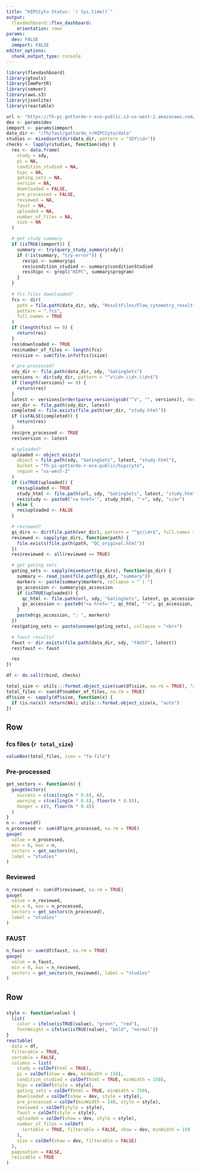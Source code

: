 ```yaml
---
title: "HIPCCyto Status: `r Sys.time()`"
output: 
  flexdashboard::flex_dashboard:
    orientation: rows
params:
  dev: FALSE
  immport: FALSE
editor_options: 
  chunk_output_type: console
---
```


```r
library(flexdashboard)
library(gtools)
library(ImmPortR)
library(semver)
library(aws.s3)
library(jsonlite)
library(reactable)
```

```r
url <- "https://fh-pi-gottardo-r-eco-public.s3-us-west-2.amazonaws.com/hipccyto"
dev <- params$dev
immport <- params$immport
data_dir <- "/fh/fast/gottardo_r/HIPCCyto/data"
studies <- mixedsort(dir(data_dir, pattern = "SDY\\d+"))
checks <- lapply(studies, function(sdy) {
  res <- data.frame(
    study = sdy,
    pi = NA,
    condition_studied = NA,
    hipc = NA,
    gating_sets = NA,
    version = NA,
    downloaded = FALSE,
    pre_processed = FALSE,
    reviewed = NA,
    faust = NA,
    uploaded = NA,
    number_of_files = NA,
    size = NA
  )

  # get study summary
  if (isTRUE(immport)) {
    summary <- try(query_study_summary(sdy))
    if (!is(summary, "try-error")) {
      res$pi <- summary$pi
      res$condition_studied <- summary$conditionStudied
      res$hipc <- grepl("HIPC", summary$program)
    }
  }
  
  # fcs files downloaded?
  fcs <- dir(
    path = file.path(data_dir, sdy, "ResultFiles/Flow_cytometry_result"),
    pattern = ".fcs",
    full.names = TRUE
  )
  if (length(fcs) == 0) {
    return(res)
  }
  res$downloaded <- TRUE
  res$number_of_files <- length(fcs)
  res$size <- sum(file.info(fcs)$size)

  # pre-processed?
  sdy_dir <- file.path(data_dir, sdy, "GatingSets")
  versions <- dir(sdy_dir, pattern = "^v\\d+.\\d+.\\d+$")
  if (length(versions) == 0) {
    return(res)
  }
  latest <- versions[order(parse_version(gsub("^v", "", versions)), decreasing = TRUE)][1]
  ver_dir <- file.path(sdy_dir, latest)
  completed <- file.exists(file.path(ver_dir, "study.html"))
  if (isFALSE(completed)) {
    return(res)
  }
  res$pre_processed <- TRUE
  res$version <- latest

  # uploaded?
  uploaded <- object_exists(
    object = file.path(sdy, "GatingSets", latest, "study.html"),
    bucket = "fh-pi-gottardo-r-eco-public/hipccyto",
    region = "us-west-2"
  )
  if (isTRUE(uploaded)) {
    res$uploaded <- TRUE
    study_html <- file.path(url, sdy, "GatingSets", latest, "study.html")
    res$study <- paste0("<a href='", study_html, "'>", sdy, "</a>")
  } else {
    res$uploaded <- FALSE
  }

  # reviewed?
  gs_dirs <- dir(file.path(ver_dir), pattern = "^gs\\d+$", full.names = TRUE)
  reviewed <- sapply(gs_dirs, function(path) {
    file.exists(file.path(path, "QC_original.html"))
  })
  res$reviewed <- all(reviewed == TRUE)

  # get gating sets
  gating_sets <- sapply(mixedsort(gs_dirs), function(gs_dir) {
    summary <- read_json(file.path(gs_dir, "summary"))
    markers <- paste(summary$markers, collapse = " | ")
    gs_accession <- summary$gs_accession
    if (isTRUE(uploaded)) {
      qc_html <- file.path(url, sdy, "GatingSets", latest, gs_accession, "QC.html")
      gs_accession <- paste0("<a href='", qc_html, "'>", gs_accession, "</a>")
    }
    paste0(gs_accession, ": ", markers)
  })
  res$gating_sets <- paste(unname(gating_sets), collapse = "<br>")

  # faust results?
  faust <- dir.exists(file.path(data_dir, sdy, "FAUST", latest))
  res$faust <- faust

  res
})

df <- do.call(rbind, checks)

total_size <- utils:::format.object_size(sum(df$size, na.rm = TRUE), "auto")
total_files <- sum(df$number_of_files, na.rm = TRUE)
df$size <- sapply(df$size, function(x) {
  if (is.na(x)) return(NA); utils:::format.object_size(x, "auto")
})
```

Row 
-----------------------------------------------------------------------

### fcs files (`r total_size`)

```r
valueBox(total_files, icon = "fa-file")
```

### Pre-processed

```r
get_sectors <- function(n) {
  gaugeSectors(
    success = c(ceiling(n * 0.8), n),
    warning = c(ceiling(n * 0.4), floor(n * 0.8)),
    danger = c(0, floor(n * 0.4))
  )
}
n <- nrow(df)
n_processed <- sum(df$pre_processed, na.rm = TRUE)
gauge(
  value = n_processed,
  min = 0, max = n,
  sectors = get_sectors(n),
  label = "studies"
)
```

### Reviewed

```r
n_reviewed <- sum(df$reviewed, na.rm = TRUE)
gauge(
  value = n_reviewed,
  min = 0, max = n_processed,
  sectors = get_sectors(n_processed),
  label = "studies"
)
```

### FAUST

```r
n_faust <- sum(df$faust, na.rm = TRUE)
gauge(
  value = n_faust,
  min = 0, max = n_reviewed,
  sectors = get_sectors(n_reviewed), label = "studies"
)
```


Row 
-----------------------------------------------------------------------

###

```r
style <- function(value) {
  list(
    color = ifelse(isTRUE(value), "green", "red"),
    fontWeight = ifelse(isTRUE(value), "bold", "normal"))
}
reactable(
  data = df,
  filterable = TRUE,
  sortable = FALSE,
  columns = list(
    study = colDef(html = TRUE),
    pi = colDef(show = dev, minWidth = 150),
    condition_studied = colDef(html = TRUE, minWidth = 150),
    hipc = colDef(style = style),
    gating_sets = colDef(html = TRUE, minWidth = 750),
    downloaded = colDef(show = dev, style = style),
    pre_processed = colDef(minWidth = 140, style = style),
    reviewed = colDef(style = style),
    faust = colDef(style = style),
    uploaded = colDef(show = dev, style = style),
    number_of_files = colDef(
      sortable = TRUE, filterable = FALSE, show = dev, minWidth = 150
    ),
    size = colDef(show = dev, filterable = FALSE)
  ),
  pagination = FALSE,
  resizable = TRUE
)
```
